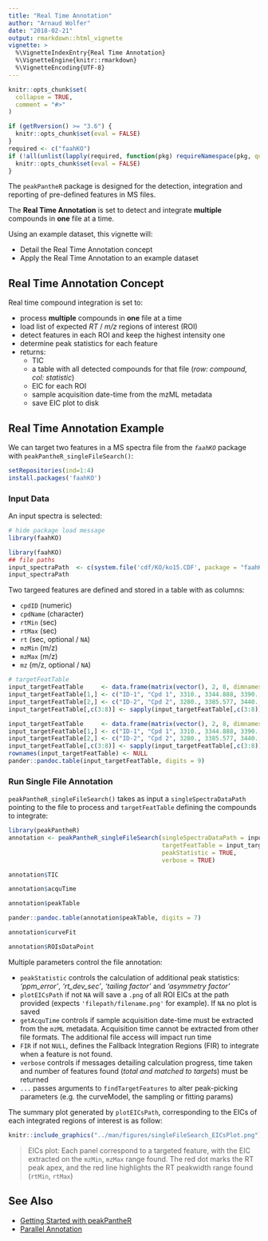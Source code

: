 ---
title: "Real Time Annotation"
author: "Arnaud Wolfer"
date: "2018-02-21"
output: rmarkdown::html_vignette
vignette: >
  %\VignetteIndexEntry{Real Time Annotation}
  %\VignetteEngine{knitr::rmarkdown}
  %\VignetteEncoding{UTF-8}
---

```{r, echo = FALSE}
knitr::opts_chunk$set(
  collapse = TRUE,
  comment = "#>"
)
```
```{r, echo = FALSE, include = FALSE}
if (getRversion() >= "3.6") {
  knitr::opts_chunk$set(eval = FALSE)
}
required <- c("faahKO")
if (!all(unlist(lapply(required, function(pkg) requireNamespace(pkg, quietly = TRUE))))) {
  knitr::opts_chunk$set(eval = FALSE)
}
```

The `peakPantheR` package is designed for the detection, integration and reporting of pre-defined features in MS files.

The **Real Time Annotation** is set to detect and integrate **multiple** compounds in **one** file at a time.

Using an example dataset, this vignette will:

* Detail the Real Time Annotation concept
* Apply the Real Time Annotation to an example dataset


## Real Time Annotation Concept

Real time compound integration is set to:

* process **multiple** compounds in **one** file at a time
* load list of expected _RT_ / _m/z_ regions of interest (ROI)
* detect features in each ROI and keep the highest intensity one
* determine peak statistics for each feature
* returns:
    + TIC
    + a table with all detected compounds for that file (_row: compound, col: statistic_)
    + EIC for each ROI
    + sample acquisition date-time from the mzML metadata
    + save EIC plot to disk


## Real Time Annotation Example

We can target two features in a MS spectra file from the _`faahKO`_ package with `peakPantheR_singleFileSearch()`:
```{r, eval = FALSE}
setRepositories(ind=1:4)
install.packages('faahKO')
```

### Input Data

An input spectra is selected:
```{r, echo = FALSE, include = FALSE}
# hide package load message
library(faahKO)
```
```{r}
library(faahKO)
## file paths
input_spectraPath  <- c(system.file('cdf/KO/ko15.CDF', package = "faahKO"))
input_spectraPath
```


Two targeed features are defined and stored in a table with as columns:

* `cpdID` (numeric)
* `cpdName` (character)
* `rtMin` (sec)
* `rtMax` (sec)
* `rt` (sec, optional / `NA`)
* `mzMin` (m/z)
* `mzMax` (m/z)
* `mz` (m/z, optional / `NA`)

```{r, eval = FALSE}
# targetFeatTable
input_targetFeatTable     <- data.frame(matrix(vector(), 2, 8, dimnames=list(c(), c("cpdID", "cpdName", "rtMin", "rt", "rtMax", "mzMin", "mz", "mzMax"))), stringsAsFactors=F)
input_targetFeatTable[1,] <- c("ID-1", "Cpd 1", 3310., 3344.888, 3390., 522.194778, 522.2, 522.205222)
input_targetFeatTable[2,] <- c("ID-2", "Cpd 2", 3280., 3385.577, 3440., 496.195038, 496.2, 496.204962)
input_targetFeatTable[,c(3:8)] <- sapply(input_targetFeatTable[,c(3:8)], as.numeric)
```
```{r, results = "asis", echo = FALSE}
input_targetFeatTable     <- data.frame(matrix(vector(), 2, 8, dimnames=list(c(), c("cpdID", "cpdName", "rtMin", "rt", "rtMax", "mzMin", "mz", "mzMax"))), stringsAsFactors=F)
input_targetFeatTable[1,] <- c("ID-1", "Cpd 1", 3310., 3344.888, 3390., 522.194778, 522.2, 522.205222)
input_targetFeatTable[2,] <- c("ID-2", "Cpd 2", 3280., 3385.577, 3440., 496.195038, 496.2, 496.204962)
input_targetFeatTable[,c(3:8)] <- sapply(input_targetFeatTable[,c(3:8)], as.numeric)
rownames(input_targetFeatTable) <- NULL
pander::pandoc.table(input_targetFeatTable, digits = 9)
```

### Run Single File Annotation

`peakPantheR_singleFileSearch()` takes as input a `singleSpectraDataPath` pointing to the file to process and `targetFeatTable` defining the compounds to integrate:
```{r}
library(peakPantheR)
annotation <- peakPantheR_singleFileSearch(singleSpectraDataPath = input_spectraPath,
                                           targetFeatTable = input_targetFeatTable,
                                           peakStatistic = TRUE,
                                           verbose = TRUE)
```
```{r}
annotation$TIC
```
```{r}
annotation$acquTime
```
```{r, eval = FALSE}
annotation$peakTable
```
```{r, results = "asis", echo = FALSE}
pander::pandoc.table(annotation$peakTable, digits = 7)
```
```{r}
annotation$curveFit
```
```{r}
annotation$ROIsDataPoint
```

Multiple parameters control the file annotation:

* `peakStatistic` controls the calculation of additional peak statistics: _'ppm_error'_, _'rt_dev_sec'_, _'tailing factor'_ and _'asymmetry factor'_
* `plotEICsPath` if not `NA` will save a `.png` of all ROI EICs at the path provided (expects `'filepath/filename.png'` for example). If `NA` no plot is saved
* `getAcquTime` controls if sample acquisition date-time must be extracted from the `mzML` metadata. Acquisition time cannot be extracted from other file formats. The additional file access will impact run time
* `FIR` if not `NULL`, defines the Fallback Integration Regions (FIR) to integrate when a feature is not found.
* `verbose` controls if messages detailing calculation progress, time taken and number of features found (_total and matched to targets_) must be returned
* `...` passes arguments to `findTargetFeatures` to alter peak-picking parameters (e.g. the curveModel, the sampling or fitting params)



The summary plot generated by `plotEICsPath`, corresponding to the EICs of each integrated regions of interest is as follow:
```{r, out.width = "700px", echo = FALSE}
knitr::include_graphics("../man/figures/singleFileSearch_EICsPlot.png")
```

> EICs plot: Each panel correspond to a targeted feature, with the EIC extracted on the `mzMin`, `mzMax` range found. The red dot marks the RT peak apex, and the red line highlights the RT peakwidth range found (`rtMin`, `rtMax`)



## See Also

* [Getting Started with peakPantheR](getting-started.html)
* [Parallel Annotation](parallel-annotation.html)
